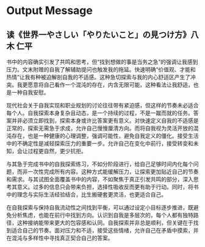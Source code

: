 # Output Message

## 读《世界一やさしい「やりたいこと」の見つけ方》八木 仁平

书中的内容确实引发了共鸣和思考，但“找到想做的事是当务之急”的强调让我感到压力。文末附赠的自我了解辅助提问也触发我的拖延。快速明确“价值观、才能和热情”让我有种被迫解剖自我的不适感。这种急切探索与我的内心舒适区产生了冲突。我更愿意将自己看作一个混沌的存在，内含无限可能，这种看法让我舒适，也是一种自我安慰。

现代社会关于自我实现和职业规划的讨论往往带有紧迫感，但这样的节奏未必适合每个人。自我探索本身复杂且动态，是一个持续的过程，不是一蹴而就的任务。答案并非必须立即找到，探索本身或许比答案更有意义。对快速定义自我的不适感是正常的，探索无需急于求成，允许自己慢慢厘清方向。而将自我视为灵活开放的混沌存在，也是一种健康的心理调整，强调可能性，避免自我定义的僵化。接受生活中的不确定性是减轻探索压力的重要一步。允许自己在变化中前行，接受转变和未知，会让过程更自然，更少抗拒。

与其急于完成书中的自我探索练习，不如分阶段进行，给自己足够时间内化每个问题，而非一次性完成所有内容。这种方式能缓解压力，让探索更加贴近自己的节奏和需求。与其试图全面覆盖书中的内容，不如聚焦于真正引发共鸣的部分，深入思考其意义。过多的信息只会带来负担，选择性吸收反而更有助于行动。同时，将书中的理念与实际生活经验结合，比生搬硬套更灵活，也更适合自己。

在自我探索与保持自我流动性之间找到平衡，可以通过设定小目标逐步推进，既避免分析焦虑，也能在前行中找到方向。认识到自我是多层次的，每个人都有独特路径，这种接纳能带来更大的包容感和认同。自我探索并非总是顺利，但关键在于找到适合自己的节奏。面对压力和不适，接受这些情绪，允许自己在矛盾中摸索，并在混沌与多样性中寻找真正契合自己的答案。
